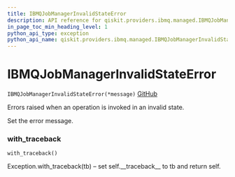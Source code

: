 ```yaml
---
title: IBMQJobManagerInvalidStateError
description: API reference for qiskit.providers.ibmq.managed.IBMQJobManagerInvalidStateError
in_page_toc_min_heading_level: 1
python_api_type: exception
python_api_name: qiskit.providers.ibmq.managed.IBMQJobManagerInvalidStateError
---
```


# IBMQJobManagerInvalidStateError

<span id="qiskit.providers.ibmq.managed.IBMQJobManagerInvalidStateError" />

`IBMQJobManagerInvalidStateError(*message)` [GitHub](https://github.com/qiskit/qiskit-ibmq-provider/tree/stable/0.7/qiskit/providers/ibmq/managed/exceptions.py "view source code")

Errors raised when an operation is invoked in an invalid state.

Set the error message.

### with\_traceback

<span id="qiskit.providers.ibmq.managed.IBMQJobManagerInvalidStateError.with_traceback" />

`with_traceback()`

Exception.with\_traceback(tb) – set self.\_\_traceback\_\_ to tb and return self.

